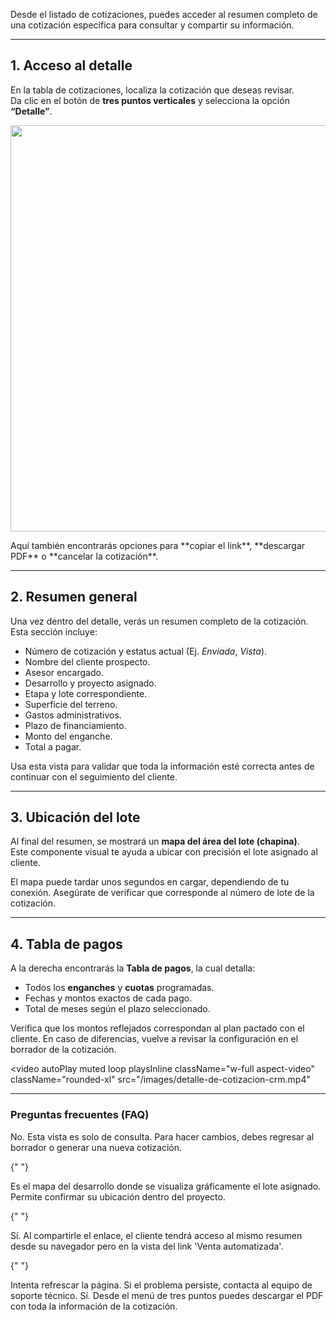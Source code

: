 Desde el listado de cotizaciones, puedes acceder al resumen completo de una cotización específica para consultar y compartir su información.

---

## 1. Acceso al detalle

En la tabla de cotizaciones, localiza la cotización que deseas revisar.  
Da clic en el botón de **tres puntos verticales** y selecciona la opción **“Detalle”**.

<img
  className="rounded-xl"
  width="650"
  height="650"
  noZoom
  src="/images/detalles-cotizacion-3puntos.png"
/>

<Tip>
  Aquí también encontrarás opciones para **copiar el link**, **descargar PDF** o
  **cancelar la cotización**.
</Tip>

---

## 2. Resumen general

Una vez dentro del detalle, verás un resumen completo de la cotización. Esta sección incluye:

- Número de cotización y estatus actual (Ej. _Enviada_, _Vista_).
- Nombre del cliente prospecto.
- Asesor encargado.
- Desarrollo y proyecto asignado.
- Etapa y lote correspondiente.
- Superficie del terreno.
- Gastos administrativos.
- Plazo de financiamiento.
- Monto del enganche.
- Total a pagar.

<Tip>
  Usa esta vista para validar que toda la información esté correcta antes de
  continuar con el seguimiento del cliente.
</Tip>

---

## 3. Ubicación del lote

Al final del resumen, se mostrará un **mapa del área del lote (chapina)**.  
Este componente visual te ayuda a ubicar con precisión el lote asignado al cliente.

<Note>
  El mapa puede tardar unos segundos en cargar, dependiendo de tu conexión.
  Asegúrate de verificar que corresponde al número de lote de la cotización.
</Note>

---

## 4. Tabla de pagos

A la derecha encontrarás la **Tabla de pagos**, la cual detalla:

- Todos los **enganches** y **cuotas** programadas.
- Fechas y montos exactos de cada pago.
- Total de meses según el plazo seleccionado.

<Check>
  Verifica que los montos reflejados correspondan al plan pactado con el
  cliente.
</Check>

<Check>
  En caso de diferencias, vuelve a revisar la configuración en el borrador de la
  cotización.
</Check>

<video
  autoPlay
  muted
  loop
  playsInline
  className="w-full aspect-video"
  className="rounded-xl"
  src="/images/detalle-de-cotizacion-crm.mp4"
></video>

---

### Preguntas frecuentes (FAQ)

<AccordionGroup type="multiple">
  <Accordion title="¿Puedo editar la cotización desde esta vista?">
    No. Esta vista es solo de consulta. Para hacer cambios, debes regresar al borrador o generar una nueva cotización.
  </Accordion>

{" "}

<Accordion title="¿Qué es la chapina y para qué sirve?">
  Es el mapa del desarrollo donde se visualiza gráficamente el lote asignado.
  Permite confirmar su ubicación dentro del proyecto.
</Accordion>

{" "}

<Accordion title="¿El cliente puede ver esta información?">
  Sí. Al compartirle el enlace, el cliente tendrá acceso al mismo resumen desde
  su navegador pero en la vista del link 'Venta automatizada'.
</Accordion>

{" "}

<Accordion title="¿Qué hago si el mapa no carga?">
  Intenta refrescar la página. Si el problema persiste, contacta al equipo de
  soporte técnico.
</Accordion>

  <Accordion title="¿Puedo descargar este resumen en PDF?">
    Sí. Desde el menú de tres puntos puedes descargar el PDF con toda la información de la cotización.
  </Accordion>
</AccordionGroup>

